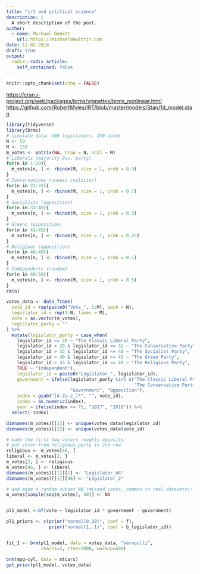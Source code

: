 ```yaml
---
title: "irt and political science"
description: |
  A short description of the post.
author:
  - name: Michael DeWitt
    url: https://michaeldewittjr.com
date: 12-02-2018
draft: true
output:
  radix::radix_article:
    self_contained: false
---
```


```r
knitr::opts_chunk$set(echo = FALSE)
```

<https://cran.r-project.org/web/packages/brms/vignettes/brms_nonlinear.html>
<https://github.com/RobertMyles/IRT/blob/master/models/Stan/1d_model.stan>

```r
library(tidyverse)
library(brms)
# simulate data: 100 legislators, 150 votes
N <- 50
M <- 150
m_votes <- matrix(NA, nrow = N, ncol = M)
# Liberals (majority Gov. party)
for(n in 1:20){
  m_votes[n, ] <- rbinom(M, size = 1, prob = 0.9)
}
# Conservatives (uneasy coalition)
for(n in 21:32){
  m_votes[n, ] <- rbinom(M, size = 1, prob = 0.7)
}
# Socialists (opposition)
for(n in 33:40){
  m_votes[n, ] <- rbinom(M, size = 1, prob = 0.3)
}
# Greens (opposition)
for(n in 41:45){
  m_votes[n, ] <- rbinom(M, size = 1, prob = 0.25)
}
# Religious (opposition)
for(n in 46:48){
  m_votes[n, ] <- rbinom(M, size = 1, prob = 0.1)
}
# Independents (random)
for(n in 49:50){
  m_votes[n, ] <- rbinom(M, size = 1, prob = 0.5)
}
rm(n)

votes_data <- data_frame(
  vote_id = rep(paste0("Vote_", 1:M), each = N),
  legislator_id = rep(1:N, times = M),
  vote = as.vector(m_votes),
  legislator_party = ""
) %>% 
  mutate(legislator_party = case_when(
    legislator_id <= 20 ~ "The Classic Liberal Party",
    legislator_id > 20 & legislator_id <= 32 ~ "The Conservative Party",
    legislator_id > 32 & legislator_id <= 40 ~ "The Socialist Party",
    legislator_id > 40 & legislator_id <= 45 ~ "The Green Party",
    legislator_id > 45 & legislator_id <= 48 ~ "The Religious Party",
    TRUE ~ "Independent"),
    legislator_id = paste0("Legislator_", legislator_id),
    government = ifelse(legislator_party %in% c("The Classic Liberal Party",
                                                "The Conservative Party"), 
                        "Government", "Opposition"),
    index = gsub("[A-Za-z_]*", "", vote_id),
    index = as.numeric(index),
    year = ifelse(index <= 75, "2017", "2018")) %>% 
  select(-index)

dimnames(m_votes)[[1]] <- unique(votes_data$legislator_id)
dimnames(m_votes)[[2]] <- unique(votes_data$vote_id)

# make the first two voters roughly opposite:
# put voter from religious party in 2nd row
religious <- m_votes[46, ]
liberal <- m_votes[2, ]
m_votes[2, ] <- religious
m_votes[46, ] <- liberal
dimnames(m_votes)[[1]][2] <- "Legislator_46"
dimnames(m_votes)[[1]][46] <- "Legislator_2"

# and make a random subset NA (missed votes, common in real datasets):
m_votes[sample(seq(m_votes), 50)] <- NA


pl1_model <-bf(vote ~ legislator_id * government - government)

pl1_priors <- c(prior("normal(0,10)", coef = f),
                prior("normal(1,.1)", coef = b_legislator_id))


fit_1 <- brm(pl1_model, data = votes_data, "bernoulli",
             chains=3, iter=3000, warmup=600)

brm(mpg~cyl, data = mtcars)
get_prior(pl1_model, votes_data)
```

